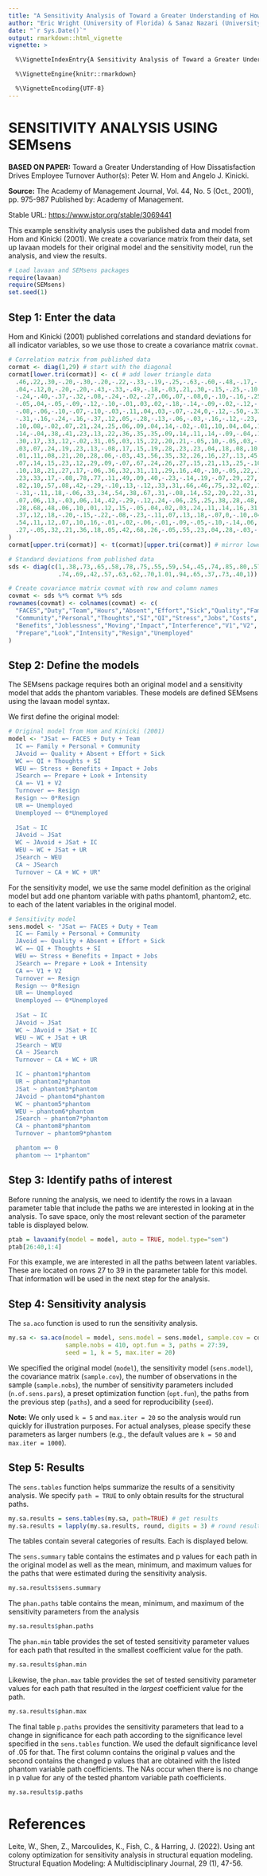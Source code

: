 ---
title: "A Sensitivity Analysis of Toward a Greater Understanding of How Dissatisfaction Drives Employee Turnover by Peter W. Hom and Angelo J. Kinicki" 
author: "Eric Wright (University of Florida) & Sanaz Nazari (University of Florida)" 
date: "`r Sys.Date()`" 
output: rmarkdown::html_vignette
vignette: > 

  %\VignetteIndexEntry{A Sensitivity Analysis of Toward a Greater Understanding of How Dissatisfaction Drives Employee Turnover by Peter W. Hom and Angelo J. Kinicki} 

  %\VignetteEngine{knitr::rmarkdown} 

  %\VignetteEncoding{UTF-8} 
---

# SENSITIVITY ANALYSIS USING SEMsens 

**BASED ON PAPER:** Toward a Greater Understanding of How Dissatisfaction Drives Employee Turnover
Author(s): Peter W. Hom and Angelo J. Kinicki.

**Source:** The Academy of Management Journal, Vol. 44, No. 5 (Oct., 2001), pp. 975-987
Published by: Academy of Management.

Stable URL: [https://www.jstor.org/stable/3069441](https://www.jstor.org/stable/3069441)

This example sensitivity analysis uses the published data and model from Hom and Kinicki (2001). We create a covariance matrix from their data, set up lavaan models for their original model and the sensitivity model, run the analysis, and view the results.  

```{r, message=FALSE, warning=FALSE}
# Load lavaan and SEMsens packages
require(lavaan)
require(SEMsens)
set.seed(1)
```

## Step 1: Enter the data

Hom and Kinicki (2001) published correlations and standard deviations for all indicator variables, so we use those to create a covariance matrix `covmat`.  

```{r}
# Correlation matrix from published data
cormat <- diag(1,29) # start with the diagonal
cormat[lower.tri(cormat)] <- c( # add lower triangle data
  .46,.22,.30,-.20,-.30,-.20,-.22,-.33,-.19,-.25,-.63,-.60,-.48,-.17,-.42,-.09,-.36,.09,
  .04,-.12,0,-.20,-.20,-.43,-.33,-.49,-.18,-.03,.21,.30,-.15,-.25,-.10,-.20,-.31,-.15,
  -.24,-.40,-.37,-.32,-.08,-.24,-.02,-.27,.06,.07,-.08,0,-.10,-.16,-.25,-.18,-.35,-.06,
  -.05,.04,-.05,-.09,-.12,-.10,-.01,.03,.02,-.18,-.14,-.09,-.02,-.12,-.05,-.08,.03,.07,
  -.08,-.06,-.10,-.07,-.10,-.03,-.11,.04,.03,-.07,-.24,0,-.12,-.50,-.32,-.45,-.38,-.29,
  -.31,-.16,-.24,-.16,-.37,.12,.05,-.28,-.13,-.06,-.03,-.16,-.12,-.23,-.08,.06,.29,.31,
  .10,.08,-.02,.07,.21,.24,.25,.06,.09,.04,.14,-.02,-.01,.10,.04,.04,.13,.19,.03,.18,
  .14,-.04,.38,.41,.23,.13,.22,.36,.35,.35,.09,.14,.11,.14,-.09,-.04,.11,.04,.11,.15,
  .30,.17,.33,.12,-.02,.31,.05,.03,.15,.22,.20,.21,-.05,.10,-.05,.03,-.04,-.06,.03,.05,
  .03,.07,.24,.19,.23,.13,-.08,.17,.15,.19,.28,.23,.23,.04,.18,.08,.10,-.09,-.06,.07,
  .01,.11,.08,.21,.20,.28,.06,-.03,.43,.56,.35,.32,.26,.16,.27,.13,.45,-.04,-.04,.16,
  .07,.14,.15,.23,.12,.29,.09,-.07,.67,.24,.26,.27,.15,.21,.13,.25,-.10,-.02,.12,0,.12,
  .10,.18,.21,.27,.17,-.06,.36,.32,.31,.11,.29,.16,.40,-.10,-.05,.22,.10,.17,.15,.27,
  .23,.33,.17,-.08,.78,.77,.11,.49,.09,.40,-.23,-.14,.19,-.07,.29,.27,.57,.40,.68,.27,0,
  .82,.10,.57,.08,.42,-.29,-.10,.13,-.12,.33,.31,.66,.46,.75,.32,.02,.10,.49,.08,.38,
  -.31,-.11,.18,-.06,.33,.34,.54,.38,.67,.31,-.08,.14,.52,.20,.22,.31,.42,.39,.01,.01,
  .07,.06,.13,-.03,.06,.14,.42,-.29,-.12,.24,-.06,.25,.25,.38,.28,.48,.18,-.01,.16,.16,
  .28,.68,.48,.06,.10,.01,.12,.15,-.05,.04,.02,.03,.24,.11,.14,.16,.31,.22,.32,.09,-.01,
  .37,.12,.18,-.20,-.15,-.22,-.08,-.23,-.11,.07,.13,.18,-.07,0,-.10,.04,-.06,-.03,.15,
  .54,.11,.12,.07,.10,.16,-.01,-.02,-.06,-.01,-.09,-.05,-.10,-.14,.06,.57,.28,.17,.36,
  .27,-.05,.32,.21,.36,.18,.05,.42,.68,.26,-.05,.55,.23,.04,.28,-.03,-.07
)
cormat[upper.tri(cormat)] <- t(cormat)[upper.tri(cormat)] # mirror lower to upper

# Standard deviations from published data
sds <- diag(c(1,.38,.73,.65,.58,.78,.75,.55,.59,.54,.45,.74,.85,.80,.57,
              .74,.69,.42,.57,.63,.62,.70,1.01,.94,.65,.37,.73,.40,1))

# Create covariance matrix covmat with row and column names
covmat <- sds %*% cormat %*% sds
rownames(covmat) <- colnames(covmat) <- c(
  "FACES","Duty","Team","Hours","Absent","Effort","Sick","Quality","Family",
  "Community","Personal","Thoughts","SI","QI","Stress","Jobs","Costs",
  "Benefits","Joblessness","Moving","Impact","Interference","V1","V2",
  "Prepare","Look","Intensity","Resign","Unemployed"
)
```

## Step 2: Define the models

The SEMsens package requires both an original model and a sensitivity model that adds the phantom variables. These models are defined SEMsens using the lavaan model syntax.

We first define the original model:

```{r}
# Original model from Hom and Kinicki (2001)
model <- "JSat =~ FACES + Duty + Team
  IC =~ Family + Personal + Community
  JAvoid =~ Quality + Absent + Effort + Sick
  WC =~ QI + Thoughts + SI
  WEU =~ Stress + Benefits + Impact + Jobs
  JSearch =~ Prepare + Look + Intensity
  CA =~ V1 + V2
  Turnover =~ Resign
  Resign ~~ 0*Resign
  UR =~ Unemployed
  Unemployed ~~ 0*Unemployed
  
  JSat ~ IC
  JAvoid ~ JSat
  WC ~ JAvoid + JSat + IC
  WEU ~ WC + JSat + UR
  JSearch ~ WEU
  CA ~ JSearch
  Turnover ~ CA + WC + UR"
```

For the sensitivity model, we use the same model definition as the original model but add one phantom variable with paths phantom1, phantom2, etc. to each of the latent variables in the original model.

```{r}
# Sensitivity model
sens.model <- "JSat =~ FACES + Duty + Team
  IC =~ Family + Personal + Community
  JAvoid =~ Quality + Absent + Effort + Sick
  WC =~ QI + Thoughts + SI
  WEU =~ Stress + Benefits + Impact + Jobs
  JSearch =~ Prepare + Look + Intensity
  CA =~ V1 + V2
  Turnover =~ Resign
  Resign ~~ 0*Resign
  UR =~ Unemployed
  Unemployed ~~ 0*Unemployed
  
  JSat ~ IC
  JAvoid ~ JSat
  WC ~ JAvoid + JSat + IC
  WEU ~ WC + JSat + UR
  JSearch ~ WEU
  CA ~ JSearch
  Turnover ~ CA + WC + UR

  IC ~ phantom1*phantom
  UR ~ phantom2*phantom
  JSat ~ phantom3*phantom
  JAvoid ~ phantom4*phantom
  WC ~ phantom5*phantom
  WEU ~ phantom6*phantom
  JSearch ~ phantom7*phantom
  CA ~ phantom8*phantom
  Turnover ~ phantom9*phantom

  phantom =~ 0
  phantom ~~ 1*phantom"
```


## Step 3: Identify paths of interest

Before running the analysis, we need to identify the rows in a lavaan parameter table that include the paths we are interested in looking at in the analysis. To save space, only the most relevant section of the parameter table is displayed below.  

```{r}
ptab = lavaanify(model = model, auto = TRUE, model.type="sem")
ptab[26:40,1:4]
```

For this example, we are interested in all the paths between latent variables. These are located on rows 27 to 39 in the parameter table for this model. That information will be used in the next step for the analysis. 

## Step 4: Sensitivity analysis

The `sa.aco` function is used to run the sensitivity analysis.  

```{r, message=FALSE, results="hide"}
my.sa <- sa.aco(model = model, sens.model = sens.model, sample.cov = covmat,
                sample.nobs = 410, opt.fun = 3, paths = 27:39, 
                seed = 1, k = 5, max.iter = 20)
```

We specified the original model (`model`), the sensitivity model (`sens.model`), the covariance matrix (`sample.cov`), the number of observations in the sample (`sample.nobs`), the number of sensitivity parameters included (`n.of.sens.pars`), a preset optimization function (`opt.fun`), the paths from the previous step (`paths`), and a seed for reproducibility (`seed`).  

**Note:** We only used `k = 5` and `max.iter = 20` so the analysis would run quickly for illustration purposes. For actual analyses, please specify these parameters as larger numbers (e.g., the default values are `k = 50` and `max.iter = 1000`).  



## Step 5: Results

The `sens.tables` function helps summarize the results of a sensitivity analysis. We specify `path = TRUE` to only obtain results for the structural paths.

```{r}
my.sa.results = sens.tables(my.sa, path=TRUE) # get results
my.sa.results = lapply(my.sa.results, round, digits = 3) # round results (optional)
```

The tables contain several categories of results. Each is displayed below.  

The `sens.summary` table contains the estimates and p values for each path in the original model as well as the mean, minimum, and maximum values for the paths that were estimated during the sensitivity analysis.

```{r}
my.sa.results$sens.summary
```

The `phan.paths` table contains the mean, minimum, and maximum of the sensitivity parameters from the analysis

```{r}
my.sa.results$phan.paths
```

The `phan.min` table provides the set of tested sensitivity parameter values for each path that resulted in the smallest coefficient value for the path.

```{r}
my.sa.results$phan.min
```

Likewise, the `phan.max` table provides the set of tested sensitivity parameter values for each path that resulted in the *largest* coefficient value for the path.

```{r}
my.sa.results$phan.max
```

The final table `p.paths` provides the sensitivity parameters that lead to a change in significance for each path according to the significance level specified in the `sens.tables` function. We used the default significance level of .05 for that. The first column contains the original p values and the second contains the changed p values that are obtained with the listed phantom variable path coefficients. The NAs occur when there is no change in p value for any of the tested phantom variable path coefficients.

```{r}
my.sa.results$p.paths
```

# References
Leite, W.,  Shen, Z., Marcoulides, K., Fish, C., & Harring, J. (2022). 
    Using ant colony optimization for sensitivity analysis in 
    structural equation modeling. 
    Structural Equation Modeling: A Multidisciplinary Journal, 29 (1), 47-56. 

